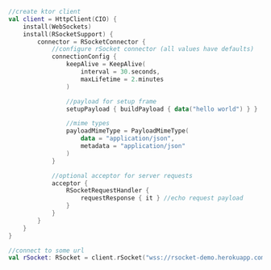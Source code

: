 ```kotlin {5-29}
//create ktor client
val client = HttpClient(CIO) {
    install(WebSockets)
    install(RSocketSupport) {
        connector = RSocketConnector {
            //configure rSocket connector (all values have defaults)
            connectionConfig {
                keepAlive = KeepAlive(
                    interval = 30.seconds,
                    maxLifetime = 2.minutes
                )

                //payload for setup frame
                setupPayload { buildPayload { data("hello world") } }

                //mime types
                payloadMimeType = PayloadMimeType(
                    data = "application/json",
                    metadata = "application/json"
                )
            }

            //optional acceptor for server requests
            acceptor {
                RSocketRequestHandler {
                    requestResponse { it } //echo request payload
                }
            }
        }
    }
}

//connect to some url
val rSocket: RSocket = client.rSocket("wss://rsocket-demo.herokuapp.com/rsocket")
```
